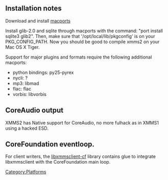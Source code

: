== Installation notes == 
Download and install [http://www.macports.org/ macports]

Install glib-2.0 and sqlite through macports with the command: "port install sqlite3 glib2". Then, make sure that '/opt/local/lib/pkgconfig' is on your PKG_CONFIG_PATH. Now you should be good to compile xmms2 on your Mac OS X Tiger.

Support for major plugins and formats require the following additional macports:
* python bindings: py25-pyrex
* nycli: ?
* mp3: libmad
* flac: flac
* vorbis: libvorbis

== CoreAudio output ==
XMMS2 has Native support for CoreAudio, no more fulhack as in XMMS1 using a hacked ESD.

== CoreFoundation eventloop. ==

For client writers, the [http://git.xmms.se/xmms2/xmms2-stable/tree/src/include/xmmsclient/xmmsclient-cf.h libxmmsclient-cf] library contains glue to integrate libxmmsclient with the CoreFoundation main loop.

[[Category:Platforms]]